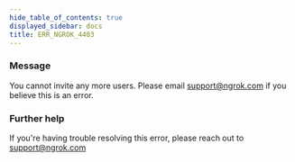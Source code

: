 ```yaml
---
hide_table_of_contents: true
displayed_sidebar: docs
title: ERR_NGROK_4403
---
```




### Message

You cannot invite any more users. Please email support@ngrok.com if you believe this is an error.

<ErrorDetails error="err_ngrok_4403" />

### Further help

If you're having trouble resolving this error, please reach out to [support@ngrok.com](mailto:support@ngrok.com?subject=Help%20with%20ERR_NGROK_4403)
